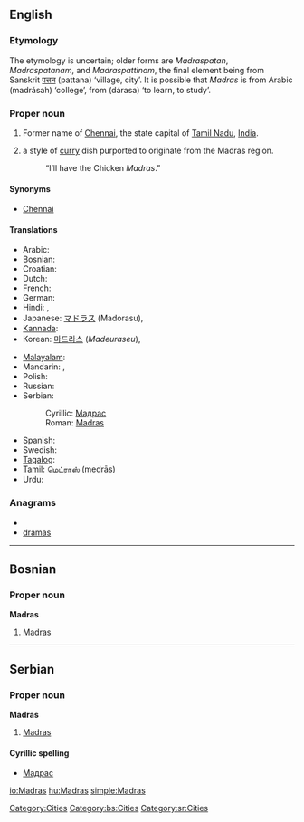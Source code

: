 {{also|madras}}
==English==
{{wikipedia}}

===Etymology===
The etymology is uncertain; older forms are ''Madraspatan'', ''Madraspatanam'', and ''Madraspattinam'', the final element being from Sanskrit [[पत्तन]] (pattana) ‘village, city’. It is possible that ''Madras'' is from Arabic {{Arab|[[مدرسة]]}} (madrásah) ‘college’, from {{Arab|[[درس]]}} (dárasa) ‘to learn, to study’.

===Proper noun===
{{en-proper noun}}

# Former name of [[Chennai]], the state capital of [[Tamil Nadu]], [[India]].
# {{British}} a style of [[curry]] dish purported to originate from the Madras region.
#: “I’ll have the Chicken ''Madras''.”

====Synonyms====
* [[Chennai]] {{italbrac|current name}}

====Translations====
{{trans-top|city}}
* Arabic: {{t|ar|مدراس|m|tr=madraas|sc=Arab}}
* Bosnian: {{t-|bs|Madras|m}}
* Croatian: {{t-|hr|Madras|m}}
* Dutch: {{t-|nl|Madras}}
* French: {{t-|fr|Madras|m}}
* German: {{t-|de|Madras}}
* Hindi: {{t|hi|मद्रास|sc=Deva}},  {{t|hi|मद्रास|tr=madrās|sc=Deva}}
* Japanese: [[マドラス]] (Madorasu),  {{t|ja|マドラス|tr=Madorasu|sc=Jpan}}
* [[Kannada]]: {{t|kn|ಮದ್ರಾಸು|tr=madrāsu|sc=Knda}}
* Korean: [[마드라스]] (''Madeuraseu''),  {{t|ko|마드라스|tr=Madeuraseu|sc=Kore}}
{{trans-mid}}
* [[Malayalam]]: {{t|ml|മദ്രാസ്|tr=madrās|sc=Mlym}}
* Mandarin: {{t|zh|馬德拉斯|sc=Hani}},  {{t|zh|马德拉斯|tr=Mǎdélāsī|sc=Hani}}
* Polish: {{t-|pl|Madras|m}}
* Russian: {{t-|ru|Мадрас|m|tr=Madrás}}
* Serbian:
*: Cyrillic: [[Мадрас#Serbian|Мадрас]] {{m}}
*: Roman: [[Madras#Serbian|Madras]] {{m}}
* Spanish: {{t|es|Madras|m}}
* Swedish: {{t-|sv|Madras}}
* [[Tagalog]]: {{t|tl|Madras}}
* [[Tamil]]: [[மெட்ராஸ்]] (medrās)
* Urdu: {{t|ur|مدراس|tr=madrās|sc=ur-Arab}}
{{trans-bottom}}

{{trans-see|Chennai}}

===Anagrams===
* {{alphagram|aadmrs}}
* [[dramas#English|dramas]]


[[Category:Cities]]

----

==Bosnian==

===Proper noun===
'''Madras''' {{m}}

# [[Madras#English|Madras]]

[[Category:bs:Cities]]

----

==Serbian==

===Proper noun===
'''Madras''' {{m}}

# [[Madras#English|Madras]]

====Cyrillic spelling====
* [[Мадрас#Serbian|Мадрас]]

[[Category:sr:Cities]]

[[io:Madras]]
[[hu:Madras]]
[[simple:Madras]]